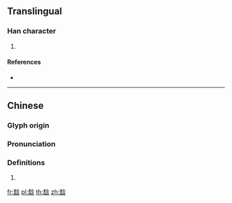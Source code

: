 {{character info/new}}
==Translingual==

===Han character===
{{Han char|rn=186|rad=香|as=07|sn=16|four=|canj=HAOIR}}

# {{defn|Han|sort=香07}}

====References====
* {{Han ref|kx=1429.130|dkj=44535|dj=1956.010|hdz=74424.080|uh=99A0|ud=39328}}

----

==Chinese==
{{zh-forms}}

===Glyph origin===
{{Han etym}}

===Pronunciation===
{{zh-pron
|m=hān
|c=
|h=pfs=
|md=
|mn=
|w=
|mc=y
|oc=y
|cat=
}}

===Definitions===
{{zh-hanzi}}

# {{rfdef|lang=zh}}

[[fr:馠]]
[[pl:馠]]
[[th:馠]]
[[zh:馠]]
